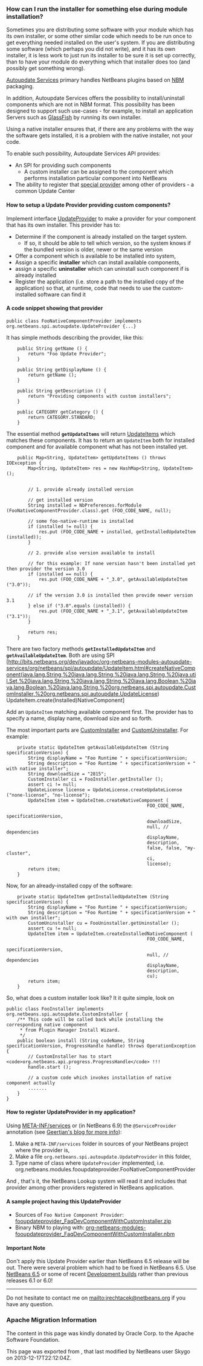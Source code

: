 <!--

    Licensed to the Apache Software Foundation (ASF) under one
    or more contributor license agreements.  See the NOTICE file
    distributed with this work for additional information
    regarding copyright ownership.  The ASF licenses this file
    to you under the Apache License, Version 2.0 (the
    "License"); you may not use this file except in compliance
    with the License.  You may obtain a copy of the License at

      http://www.apache.org/licenses/LICENSE-2.0

    Unless required by applicable law or agreed to in writing,
    software distributed under the License is distributed on an
    "AS IS" BASIS, WITHOUT WARRANTIES OR CONDITIONS OF ANY
    KIND, either express or implied.  See the License for the
    specific language governing permissions and limitations
    under the License.

-->

=== How can I run the installer for something else during module installation?===

Sometimes you are distributing some software with your module which has its own installer, or some other similar code which needs to be run once to get everything needed installed on the user's system.  If you are distributing some software (which perhaps you did not write), and it has its own installer, it is 
less work to just run its installer to be sure it is set up correctly, than to have your module do everything which that installer does too (and possibly get something wrong).

[http://bits.netbeans.org/dev/javadoc/org-netbeans-modules-autoupdate-services/overview-summary.html Autoupdate Services] primary handles NetBeans plugins based on [[DevFaqWhatIsNbm | NBM]] packaging. 

In addition, Autoupdate Services offers the possibility to install/uninstall components which are not in NBM format. This possibility has been designed to support such use-cases - for example, to install an application Servers such as [http://glassfish.dev.java.net GlassFish] by running its own installer.  

Using a native installer ensures that, if there are any problems with the way the software gets installed, it is a problem with the native installer, not your code.

To enable such possibility, Autoupdate Services API provides:
* An SPI for providing such components
** A custom installer can be assigned to the component which performs installation particular component into NetBeans
* The ability to register that [http://bits.netbeans.org/dev/javadoc/org-netbeans-modules-autoupdate-services/org/netbeans/spi/autoupdate/UpdateProvider.html special provider] among other of providers - a common Update Center

====How to setup a Update Provider providing custom components?====
Implement interface [http://bits.netbeans.org/dev/javadoc/org-netbeans-modules-autoupdate-services/org/netbeans/spi/autoupdate/UpdateProvider.html UpdateProvider] to make a provider for your component that has its own installer. This provider has to:
* Determine if the component is already installed on the target system. 
** If so, it should be able to tell which version, so the system knows if the bundled version is older, newer or the same version
* Offer a component which is available to be installed into system,
* Assign a specific '''installer''' which can install available components,
* assign a specific '''uninstaller''' which can uninstall such component if is already installed
* Register the application (i.e. store a path to the installed copy of the application) so that, at runtime, code that needs to use the custom-installed software can find it

====A code snippet showing that provider====
<pre>
public class FooNativeComponentProvider implements org.netbeans.spi.autoupdate.UpdateProvider {...}
</pre>

It has simple methods describing the provider, like this:
<pre>
    public String getName () {
        return "Foo Update Provider";
    }

    public String getDisplayName () {
        return getName ();
    }

    public String getDescription () {
        return "Providing components with custom installers";
    }

    public CATEGORY getCategory () {
        return CATEGORY.STANDARD;
    }
</pre>

The essential method '''<tt>getUpdateItems</tt>''' will return [http://bits.netbeans.org/dev/javadoc/org-netbeans-modules-autoupdate-services/org/netbeans/spi/autoupdate/UpdateItem.html UpdateItems] which matches these components. It has to return an <tt>UpdateItem</tt> both for installed component and for available component what has not been installed yet.
<pre>
    public Map<String, UpdateItem> getUpdateItems () throws IOException {
        Map<String, UpdateItem> res = new HashMap<String, UpdateItem> ();


        // 1. provide already installed version

        // get installed version
        String installed = NbPreferences.forModule (FooNativeComponentProvider.class).get (FOO_CODE_NAME, null);

        // some foo-native-runtime is installed
        if (installed != null) {
            res.put (FOO_CODE_NAME + installed, getInstalledUpdateItem (installed));
        }

        // 2. provide also version available to install

        // for this example: If none version hasn't been installed yet then provider the version 3.0
        if (installed == null) {
            res.put (FOO_CODE_NAME + "_3.0", getAvailableUpdateItem ("3.0"));

        // if the version 3.0 is installed then provide newer version 3.1
        } else if ("3.0".equals (installed)) {
            res.put (FOO_CODE_NAME + "_3.1", getAvailableUpdateItem ("3.1"));
        }
        
        return res;
    }
</pre>

There are two factory methods '''<tt>getInstalledUpdateItem</tt>''' and '''<tt>getAvailableUpdateItem</tt>'''.  Both are using SPI [http://bits.netbeans.org/dev/javadoc/org-netbeans-modules-autoupdate-services/org/netbeans/spi/autoupdate/UpdateItem.html#createNativeComponent(java.lang.String,%20java.lang.String,%20java.lang.String,%20java.util.Set,%20java.lang.String,%20java.lang.String,%20java.lang.Boolean,%20java.lang.Boolean,%20java.lang.String,%20org.netbeans.spi.autoupdate.CustomInstaller,%20org.netbeans.spi.autoupdate.UpdateLicense) UpdateItem.create(Installed)NativeComponent]

Add an <tt>UpdateItem</tt> matching available component first.  The provider has to specify a name, display name, download size and so forth. 

The most important parts are [http://bits.netbeans.org/dev/javadoc/org-netbeans-modules-autoupdate-services/org/netbeans/spi/autoupdate/CustomInstaller.html CustomInstaller] and [http://bits.netbeans.org/dev/javadoc/org-netbeans-modules-autoupdate-services/org/netbeans/spi/autoupdate/CustomUninstaller.html CustomUninstaller]. For example:
<pre>
    private static UpdateItem getAvailableUpdateItem (String specificationVersion) {
        String displayName = "Foo Runtime " + specificationVersion;
        String description = "Foo Runtime " + specificationVersion + " with native installer";
        String downloadSize = "2815";
        CustomInstaller ci = FooInstaller.getInstaller ();
        assert ci != null;
        UpdateLicense license = UpdateLicense.createUpdateLicense ("none-license", "no-license");
        UpdateItem item = UpdateItem.createNativeComponent (
                                                    FOO_CODE_NAME,
                                                    specificationVersion,
                                                    downloadSize,
                                                    null, // dependencies
                                                    displayName,
                                                    description,
                                                    false, false, "my-cluster",
                                                    ci,
                                                    license);
        return item;
    }
</pre>
Now, for an already-installed copy of the software:
<pre>
    private static UpdateItem getInstalledUpdateItem (String specificationVersion) {
        String displayName = "Foo Runtime " + specificationVersion;
        String description = "Foo Runtime " + specificationVersion + " with own installer";
        CustomUninstaller cu = FooUninstaller.getUninstaller ();
        assert cu != null;
        UpdateItem item = UpdateItem.createInstalledNativeComponent (
                                                    FOO_CODE_NAME,
                                                    specificationVersion,
                                                    null, // dependencies
                                                    displayName,
                                                    description,
                                                    cu);
        return item;
    }
</pre>

So, what does a custom installer look like? It it quite simple, look on
<pre>
public class FooInstaller implements org.netbeans.spi.autoupdate.CustomInstaller {
    /** This code will be called back while installing the corresponding native component
     * from Plugin Manager Install Wizard.
     */
    public boolean install (String codeName, String specificationVersion, ProgressHandle handle) throws OperationException {
        // CustomInstaller has to start <code>org.netbeans.api.progress.ProgressHandle</code> !!!
        handle.start ();

        // a custom code which invokes installation of native component actually
        .......
    }
}
</pre>

====How to register UpdateProvider in my application?====
Using [[DevFaqModulesGeneral | META-INF/services]] or (in NetBeans 6.9) the <tt>@ServiceProvider</tt> annotation (see [https://blogs.oracle.com/geertjan/entry/meta_inf_services_vs_layer Geertjan's blog for more info]):
# Make a <tt>META-INF/services</tt> folder in sources of your NetBeans project where the provider is,
# Make a file <tt>org.netbeans.spi.autoupdate.UpdateProvider</tt> in this folder,
# Type name of class where <tt>UpdateProvider</tt> implemented, i.e. org.netbeans.modules.fooupdateprovider.FooNativeComponentProvider
And , that's it, the NetBeans Lookup system will read it and includes that provider among other providers registered in NetBeans application.

====A sample project having this UpdateProvider====
* Sources of <tt>Foo Native Component Provider</tt>: [[Media:fooupdateprovider_FaqDevComponentWithCustomInstaller.zip | fooupdateprovider_FaqDevComponentWithCustomInstaller.zip]]
* Binary NBM to playing with: [[Media:org-netbeans-modules-fooupdateprovider_FaqDevComponentWithCustomInstaller.nbm | org-netbeans-modules-fooupdateprovider_FaqDevComponentWithCustomInstaller.nbm]]

====Important Note====
Don't apply this Update Provider earlier than NetBeans 6.5 release will be out. There were several problem which had to be fixed in NetBeans 6.5. Use [http://www.netbeans.org/downloads/index.html NetBeans 6.5] or some of recent [http://bits.netbeans.org/dev/nightly/latest/ Development builds] rather than previous releases 6.1 or 6.0!

------
Do not hesitate to contact me on mailto:jrechtacek@netbeans.org if you have any question.
{{attachments|
* [[Media:org-netbeans-modules-fooupdateprovider_FaqDevComponentWithCustomInstaller.nbm]]
* [[Media:fooupdateprovider_FaqDevComponentWithCustomInstaller.zip]]}}

===Apache Migration Information===

The content in this page was kindly donated by Oracle Corp. to the
Apache Software Foundation.

This page was exported from , 
that last modified by NetBeans user Skygo 
on 2013-12-17T22:12:04Z.

